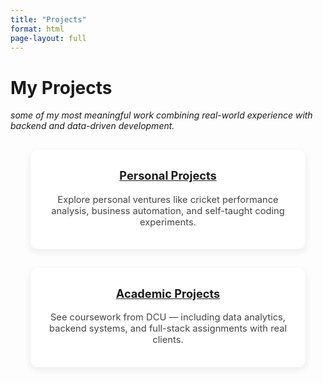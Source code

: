 ```yaml
---
title: "Projects"
format: html
page-layout: full
---
```


<style>
.project-grid {
  display: flex;
  flex-wrap: wrap;
  justify-content: center;
  gap: 30px;
  margin-top: 30px;
}

.project-card {
  width: 100%;
  max-width: 400px;
  padding: 20px;
  border-radius: 12px;
  box-shadow: 0 4px 12px rgba(0, 0, 0, 0.08);
  background: #fff;
  transition: transform 0.3s ease;
  text-align: center;
}

.project-card:hover {
  transform: translateY(-8px);
}

.project-card h3 {
  margin-top: 10px;
  font-size: 1.3em;
  color: #333;
}

.project-card p {
  font-size: 1.05em;
  color: #444;
}
</style>

# My Projects

_some of my most meaningful work combining real-world experience with backend and data-driven development._

<div class="project-grid">

<div class="project-card">
  <h3><a href="projects/personal.html">Personal Projects</a></h3>
  <p>Explore personal ventures like cricket performance analysis, business automation, and self-taught coding experiments.</p>
</div>

<div class="project-card">
  <h3><a href="projects/academic.html">Academic Projects</a></h3>
  <p>See coursework from DCU — including data analytics, backend systems, and full-stack assignments with real clients.</p>
</div>

</div>










